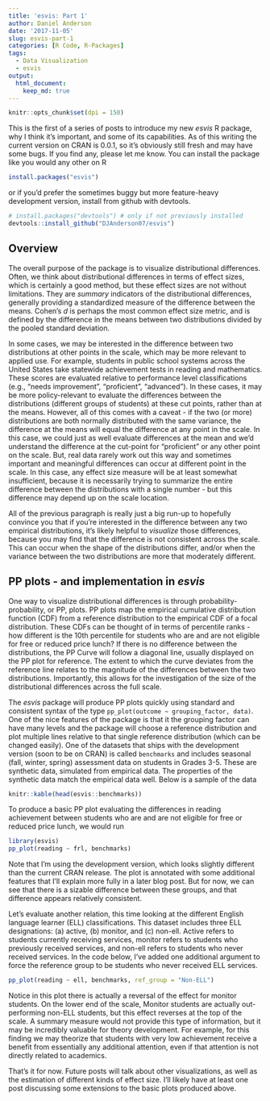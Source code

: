 ```yaml
---
title: 'esvis: Part 1'
author: Daniel Anderson
date: '2017-11-05'
slug: esvis-part-1
categories: [R Code, R-Packages]
tags:
  - Data Visualization
  - esvis
output: 
  html_document:
    keep_md: true
---
```


```r
knitr::opts_chunk$set(dpi = 150)
```

This is the first of a series of posts to introduce my new *esvis* R package,
why I think it's important, and some of its capabilities. As of this writing
the current version on CRAN is 0.0.1, so it's obviously still fresh and may
have some bugs. If you find any, please let me know. You can install the package
like you would any other on R

```r
install.packages("esvis")
```

or if you'd prefer the sometimes buggy but more feature-heavy development 
version, install from github with devtools. 

```r
# install.packages("devtools") # only if not previously installed
devtools::install_github("DJAnderson07/esvis")
```

## Overview
The overall purpose of the package is to visualize distributional differences.
Often, we think about distributional differences in terms of effect sizes, which
is certainly a good method, but these effect sizes are not without limitations.
They are *summary* indicators of the distributional differences, generally 
providing a standardized measure of the difference between the means. Cohen's 
*d* is perhaps the most common effect size metric, and is defined by the 
difference in the means between two distributions divided by the pooled standard 
deviation. 

In some cases, we may be interested in the difference between two 
distributions at other points in the scale, which may be more relevant to 
applied use. For example, students in public school systems across the United
States take statewide achievement tests in reading and mathematics. These scores 
are evaluated relative to performance
level classifications (e.g., "needs improvement", "proficient", "advanced"). In
these cases, it may be more policy-relevant to evaluate the differences between
the distributions (different groups of students) at these cut points, rather 
than at the means. However, all of this comes with a caveat - if the two (or 
more) distributions are both normally distributed with the same variance, the 
difference at the means will equal the difference at any point in the scale. In 
this case, we could just as well evaluate differences at the mean and we'd 
understand the  difference at the cut-point for "proficient" or any other point
on the scale. But, real data rarely work out this way and sometimes important
and meaningful differences can occur at different point in the scale. In this
case, any effect size measure will be at least somewhat insufficient, because
it is necessarily trying to summarize the entire difference between the 
distributions with a single number - but this difference may depend up on the
scale location.

All of the previous paragraph is really just a big run-up to hopefully convince
you that if you're interested in the difference between any two empirical 
distributions, it's likely helpful to *visualize* those differences, because you
may find that the difference is not consistent across the scale. This can occur
when the shape of the distributions differ, and/or when the variance between the
two distributions are more that moderately different.

## PP plots - and implementation in *esvis*
One way to visualize distributional differences is through 
probability-probability, or PP, plots. PP plots map the empirical cumulative
distribution function (CDF) from a reference distribution to the empirical CDF
of a focal distribution. These CDFs can be thought of in terms of percentile 
ranks - how different is the 10th percentile for students who are and are not
eligible for free or reduced price lunch? If there is no difference between the
distributions, the PP Curve will follow a diagonal line, usually displayed on 
the PP plot for reference. The extent to which the curve deviates from the 
reference line relates to the magnitude of the differences between the two 
distributions. Importantly, this allows for the investigation of the size of
the distributional differences across the full scale.

The *esvis* package will produce PP plots quickly using standard and consistent
syntax of the type `pp_plot(outcome ~ grouping_factor, data)`. One of the nice
features of the package is that it the grouping factor can have many levels and
the package will choose a reference distribution and plot multiple lines 
relative to that single reference distribution (which can be changed easily).
One of the datasets that ships with the development version (soon to be on CRAN)
is called `benchmarks` and includes seasonal (fall, winter, spring) assessment
data on students in Grades 3-5. These are synthetic data, simulated from 
empirical data. The properties of the synthetic data match the empirical data 
well. Below is a sample of the data

```r
knitr::kable(head(esvis::benchmarks))
```

To produce a basic PP plot evaluating the differences in reading achievement
between students who are and are not eligible for free or reduced price lunch,
we would run

```r
library(esvis)
pp_plot(reading ~ frl, benchmarks)
```

Note that I'm using the development version, which looks slightly different
than the current CRAN release. The plot is annotated with some additional 
features that I'll explain more fully in a later blog post. But for now,
we can see that there is a sizable difference between these groups, and
that difference appears relatively consistent.

Let's evaluate another relation, this time looking at the different English 
language learner (ELL) classifications. This dataset includes three ELL 
designations: (a) active, (b) monitor, and (c) non-ell. Active refers to 
students currently receiving services, monitor refers to students who previously
received services, and non-ell refers to students who never received services. 
In the code below, I've added one additional argument to force the reference
group to be students who never received ELL services.

```r
pp_plot(reading ~ ell, benchmarks, ref_group = "Non-ELL")
```

Notice in this plot there is actually a reversal of the effect for monitor 
students. On the lower end of the scale, Monitor students are actually 
out-performing non-ELL students, but this effect reverses at the top of the 
scale. A summary measure would not provide this type of information, but it
may be incredibly valuable for theory development. For example, for this finding
we may theorize that students with very low achievement receive a benefit from
essentially any additional attention, even if that attention is not directly
related to academics.

That's it for now. Future posts will talk about other visualizations, as well
as the estimation of different kinds of effect size. I'll likely have at least
one post discussing some extensions to the basic plots produced above.